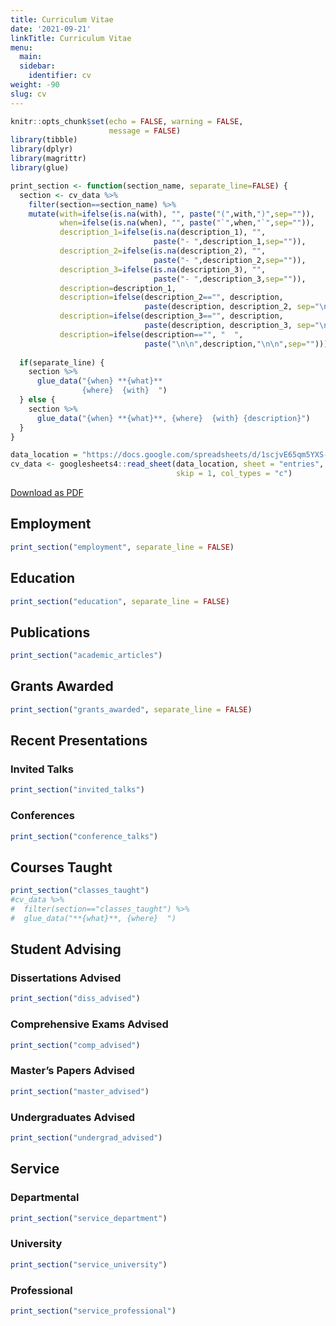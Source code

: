 ```yaml
---
title: Curriculum Vitae
date: '2021-09-21'
linkTitle: Curriculum Vitae
menu:
  main:
  sidebar:
    identifier: cv
weight: -90
slug: cv
---
```


```r
knitr::opts_chunk$set(echo = FALSE, warning = FALSE, 
                      message = FALSE)
library(tibble)
library(dplyr)
library(magrittr)
library(glue)
```


```r
print_section <- function(section_name, separate_line=FALSE) {
  section <- cv_data %>% 
    filter(section==section_name) %>% 
    mutate(with=ifelse(is.na(with), "", paste("(",with,")",sep="")),
           when=ifelse(is.na(when), "", paste("`",when,"`",sep="")),
           description_1=ifelse(is.na(description_1), "", 
                                paste("- ",description_1,sep="")),
           description_2=ifelse(is.na(description_2), "", 
                                paste("- ",description_2,sep="")),
           description_3=ifelse(is.na(description_3), "", 
                                paste("- ",description_3,sep="")),
           description=description_1,
           description=ifelse(description_2=="", description,
                              paste(description, description_2, sep="\n")),
           description=ifelse(description_3=="", description,
                              paste(description, description_3, sep="\n")),
           description=ifelse(description=="", "  ",
                              paste("\n\n",description,"\n\n",sep="")))  
  
  if(separate_line) {
    section %>%
      glue_data("{when} **{what}**  
                {where}  {with}  ")
  } else {
    section %>%
      glue_data("{when} **{what}**, {where}  {with} {description}")
  }
}
```

```r
data_location = "https://docs.google.com/spreadsheets/d/1scjvE65qm5YXS-JG4-CRPiLEqsz6p4y34WX6ipEct_w/edit#gid=917338460"
cv_data <- googlesheets4::read_sheet(data_location, sheet = "entries", 
                                     skip = 1, col_types = "c")
```


[Download as PDF](aarongullickson_cv.pdf)

::: {.cv}

## Employment

```r
print_section("employment", separate_line = FALSE)
```

## Education

```r
print_section("education", separate_line = FALSE)
```

## Publications

```r
print_section("academic_articles")
```

## Grants Awarded

```r
print_section("grants_awarded", separate_line = FALSE)
```

## Recent Presentations

### Invited Talks

```r
print_section("invited_talks")
```

### Conferences

```r
print_section("conference_talks")
```

## Courses Taught

```r
print_section("classes_taught")
#cv_data %>% 
#  filter(section=="classes_taught") %>%
#  glue_data("**{what}**, {where}  ")
```

## Student Advising

### Dissertations Advised

```r
print_section("diss_advised")
```

### Comprehensive Exams Advised

```r
print_section("comp_advised")
```

### Master's Papers Advised

```r
print_section("master_advised")
```

### Undergraduates Advised

```r
print_section("undergrad_advised")
```

## Service

### Departmental

```r
print_section("service_department")
```

### University

```r
print_section("service_university")
```

### Professional

```r
print_section("service_professional")

```

:::
